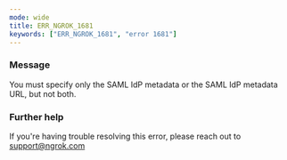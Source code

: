 ```yaml
---
mode: wide
title: ERR_NGROK_1681
keywords: ["ERR_NGROK_1681", "error 1681"]
---
```



### Message

You must specify only the SAML IdP metadata or the SAML IdP metadata URL, but not both.

<ErrorDetails />

### Further help

If you're having trouble resolving this error, please reach out to [support@ngrok.com](mailto:support@ngrok.com?subject=Help%20with%20ERR_NGROK_1681)
